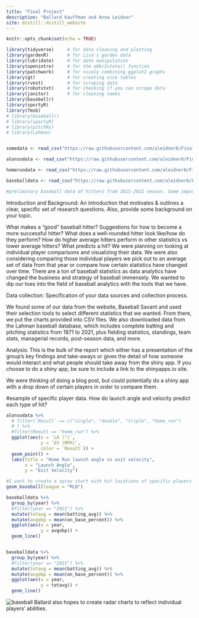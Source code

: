 ```yaml
---
title: "Final Project"
description: "Ballard Kauffman and Anna Leidner"
site: distill::distill_website
---
```


```r
knitr::opts_chunk$set(echo = TRUE) 
```

```r
library(tidyverse)     # for data cleaning and plotting
library(gardenR)       # for Lisa's garden data
library(lubridate)     # for date manipulation
library(openintro)     # for the abbr2state() function
library(patchwork)     # for nicely combining ggplot2 graphs  
library(gt)            # for creating nice tables
library(rvest)         # for scraping data
library(robotstxt)     # for checking if you can scrape data
library(janitor)       # for cleaning names
library(baseballr)
library(sportyR) 
library(fmsb)
# library(baseballr)
# library(sportyR)
# library(pitchRx)
# library(Lahman)


somedata <- read_csv("https://raw.githubusercontent.com/aleidner6/FinalProject/main/baseballfinalproject.csv")

alonsodata <- read_csv("https://raw.githubusercontent.com/aleidner6/FinalProject/main/alonsodata1.csv") 

homerundata <- read_csv("https://raw.githubusercontent.com/aleidner6/FinalProject/main/stats%20(3).csv")

baseballdata <- read_csv("https://raw.githubusercontent.com/aleidner6/FinalProject/main/stats%20(4).csv")

#preliminary baseball data of hitters from 2015-2022 season. Some important stats to note are woba, xwoba, EV, and LA. If you want to look at other/more stats or for specific players go for it!
```

Introduction and Background: An introduction that motivates & outlines a clear, specific set of research questions. Also, provide some background on your topic.

What makes a "good" baseball hitter? Suggestions for how to become a more successful hitter? What does a well-rounded hitter look like/how do they perform? How do higher average hitters perform in other statistics vs lower average hitters? What predicts a hit? We were planning on looking at individual player comparisons and visualizing their data. We were also considering comparing those individual players we pick out to an average set of data from that year or compare how certain statistics have changed over time. There are a ton of baseball statistics as data analytics have changed the business and strategy of baseball immensely. We wanted to dip our toes into the field of baseball analytics with the tools that we have.

Data collection: Specification of your data sources and collection process.

We found some of our data from the website, Baseball Savant and used their selection tools to select different statistics that we wanted. From there, we put the charts provided into CSV files. We also downloaded data from the Lahman baseball database, which includes complete batting and pitching statistics from 1871 to 2021, plus fielding statistics, standings, team stats, managerial records, post-season data, and more.

Analysis: This is the bulk of the report which either has a presentation of the group’s key findings and take-aways or gives the detail of how someone would interact and what people should take away from the shiny app. If you choose to do a shiny app, be sure to include a link to the shinyapps.io site.

We were thinking of doing a blog post, but could potentially do a shiny app with a drop down of certain players in order to compare them. 

#example of specific player data. How do launch angle and velocity predict each type of hit?
```r
alonsodata %>%
  # filter(`Result` == c("single", "double", "triple", "home_run")
  # ) %>%
  #filter(Result == "home_run") %>%
  ggplot(aes(x = `LA (°)`, 
             y = `EV (MPH)`, 
             color = `Result`)) +
  geom_point() +
  labs(title = "Home Run launch angle vs exit velocity", 
       x = "Launch Angle", 
       y = "Exit Velocity")
```

```r
#I want to create a spray chart with hit locations of specific players' hits. Despite everyone on the internet talking about x and y locations, I have not had any 
geom_baseball(league = "MLB")
```

```r
baseballdata %>%
  group_by(year) %>%
  #filter(year == "2021") %>%
  mutate(totavg = mean(batting_avg)) %>%
  mutate(avgobp = mean(on_base_percent)) %>%
  ggplot(aes(x = year, 
             y = avgobp)) +
  geom_line()


baseballdata %>%
  group_by(year) %>%
  #filter(year == "2021") %>%
  mutate(totavg = mean(batting_avg)) %>%
  mutate(avgobp = mean(on_base_percent)) %>%
  ggplot(aes(x = year, 
             y = totavg)) +
  geom_line()
```

![baseball](/Users/annaleidner/Desktop/Data Science/FinalProject/baseball.png)
Ballard also hopes to create radar charts to reflect individual players' abilities.
